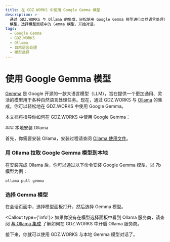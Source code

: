 ```yaml
---
title: 在 GDZ.WORKS 中使用 Google Gemma 模型
description: >-
  通过 GDZ.WORKS 与 Ollama 的集成，轻松使用 Google Gemma 模型进行自然语言处理任务。安装 Ollama，拉取 Gemma
  模型，选择模型面板中的 Gemma 模型，开始对话。
tags:
  - Google Gemma
  - GDZ.WORKS
  - Ollama
  - 自然语言处理
  - 模型选择
---
```


# 使用 Google Gemma 模型

[Gemma](https://blog.google/technology/developers/gemma-open-models/) 是 Google 开源的一款大语言模型（LLM），旨在提供一个更加通用、灵活的模型用于各种自然语言处理任务。现在，通过 GDZ.WORKS 与 [Ollama](https://ollama.com/) 的集成，你可以轻松地在 GDZ.WORKS 中使用 Google Gemma。

本文档将指导你如何在 GDZ.WORKS 中使用 Google Gemma：

<Steps>
  ### 本地安装 Ollama

  首先，你需要安装 Ollama，安装过程请查阅 [Ollama 使用文件](/zh/docs/usage/providers/ollama)。

  ### 用 Ollama 拉取 Google Gemma 模型到本地

  在安装完成 Ollama 后，你可以通过以下命令安装 Google Gemma 模型，以 7b 模型为例：

  ```bash
  ollama pull gemma
  ```

  ### 选择 Gemma 模型

  在会话页面中，选择模型面板打开，然后选择 Gemma 模型。

  <Callout type={'info'}>
    如果你没有在模型选择面板中看到 Ollama 服务商，请查阅 [与 Ollama
    集成](/zh/docs/self-hosting/examples/ollama) 了解如何在 GDZ.WORKS 中开启 Ollama 服务商。
  </Callout>
</Steps>

接下来，你就可以使用 GDZ.WORKS 与本地 Gemma 模型对话了。
